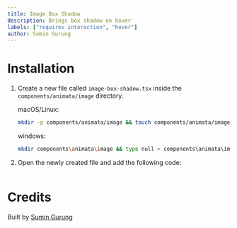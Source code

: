 ```yaml
---
title: Image Box Shadow
description: Brings box shadow on hover
labels: ["requires interaction", "hover"]
author: Sumin Gurung
---
```


<ComponentPreview name="image-image-box-shadow--docs" />

# Installation

1. Create a new file called `image-box-shadow.tsx` inside the `components/animata/image` directory.

   macOS/Linux:

   ```bash
   mkdir -p components/animata/image && touch components/animata/image/image-box-shadow.tsx
   ```

   windows:

   ```bash
   mkdir components\animata\image && type null > components\animata\image\image-box-shadow.tsx
   ```

2. Open the newly created file and add the following code:

```jsx file=<rootDir>/animata/image/image-box-shadow.tsx

```

# Credits

Built by [Sumin Gurung](https://github.com/GrgSumin)
